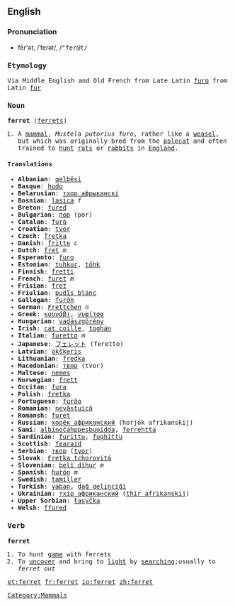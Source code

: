 ==English==
=== Pronunciation ===
*fĕr'ət, /ˈferət/, /<tt>"fer@t<tt>/
===Etymology===
Via Middle English and Old French from Late Latin [[furo]] from Latin [[fur]]
=== Noun ===
{{wikipedia}}
'''ferret''' ([[ferrets]])
#A [[mammal]], ''Mustela putorius furo'', rather like a [[weasel]], but which was originally bred from the [[polecat]] and often trained to [[hunt]] [[rat]]s or [[rabbit]]s in [[England]].

==== Translations ====
*'''Albanian''': [[qelbësi]]
*'''Basque''': [[hudo]]
*'''Belarusian''': [[тхор афрыканскі]]
*'''Bosnian''': [[lasica]] ''f''
*'''Breton''': [[fured]]
*'''Bulgarian''': [[пор]] (por)
*'''Catalan''': [[furó]]
*'''Croatian''': [[tvor]]
*'''Czech''': [[fretka]]
*'''Danish''': [[fritte]] ''c''
*'''Dutch''': [[fret]] ''m''
*'''Esperanto''': [[furo]]
*'''Estonian''': [[tuhkur]], [[tőhk]]
*'''Finnish''': [[fretti]]
*'''French''': [[furet]] ''m''
*'''Frisian''': [[fret]]
*'''Friulian''': [[pudîs blanc]]
*'''Gallegan''': [[furón]]
*'''German''': [[Frettchen]] ''n''
*'''Greek''': [[κουνάβι]], [[νυφίτσα]]
*'''Hungarian''': [[vadászgörény]]
*'''Irish''': [[cat coille]], [[toghán]]
*'''Italian''': [[furetto]] ''m''
*'''Japanese''': [[フェレット]] (feretto)
*'''Latvian''': [[okšķeris]]
*'''Lithuanian''': [[fredka]]
*'''Macedonian''': [[твор]] (tvor)
*'''Maltese''': [[nemes]]
*'''Norwegian''': [[frett]]
*'''Occitan''': [[fura]]
*'''Polish''': [[fretka]]
*'''Portuguese''': [[furăo]]
*'''Romanian''': [[nevăstuică]]
*'''Romansh''': [[furet]]
*'''Russian''': [[хорёк африканский]] (horjok afrikanskij)
*'''Sami''': [[albinočáhppesbuoidda]], [[ferrehtta]]
*'''Sardinian''': [[furittu]], [[fughittu]]
*'''Scottish''': [[fearaid]]
*'''Serbian''': [[твор]] ([[tvor]])
*'''Slovak''': [[Fretka tchorovitá]]
*'''Slovenian''': [[beli dihur]] ''m''
*'''Spanish''': [[hurón]] ''m''
*'''Swedish''': [[tamiller]]
*'''Turkish''': [[yaban]], [[dağ gelinciği]]
*'''Ukrainian''': [[тхiр африканский]] ([[thir afrikanskij]])
*'''Upper Sorbian''': [[łasyčka]]
*'''Welsh''': [[ffured]]

===Verb===
'''ferret'''
#To hunt [[game]] with ferrets
#To [[uncover]] and bring to [[light]] by [[searching]];usually to ''ferret out''

[[Category:Mammals]]

[[et:ferret]]
[[fr:ferret]]
[[io:ferret]]
[[zh:ferret]]